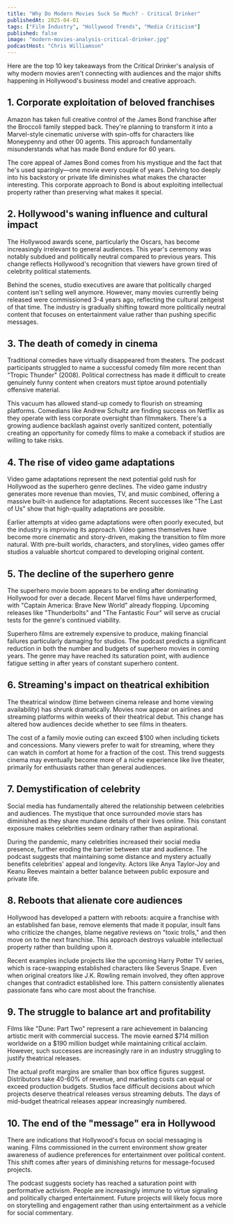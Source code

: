 ```yaml
---
title: "Why Do Modern Movies Suck So Much? - Critical Drinker"
publishedAt: 2025-04-01
tags: ["Film Industry", "Hollywood Trends", "Media Criticism"]
published: false
image: "modern-movies-analysis-critical-drinker.jpg"
podcastHost: "Chris Williamson"
---
```



<PodcastSummaryPageLayout frontmatter={frontmatter}>

Here are the top 10 key takeaways from the Critical Drinker's analysis of why modern movies aren't connecting with audiences and the major shifts happening in Hollywood's business model and creative approach.

## 1. Corporate exploitation of beloved franchises

Amazon has taken full creative control of the James Bond franchise after the Broccoli family stepped back. They're planning to transform it into a Marvel-style cinematic universe with spin-offs for characters like Moneypenny and other 00 agents. This approach fundamentally misunderstands what has made Bond endure for 60 years.

The core appeal of James Bond comes from his mystique and the fact that he's used sparingly—one movie every couple of years. Delving too deeply into his backstory or private life diminishes what makes the character interesting. This corporate approach to Bond is about exploiting intellectual property rather than preserving what makes it special.

## 2. Hollywood's waning influence and cultural impact

The Hollywood awards scene, particularly the Oscars, has become increasingly irrelevant to general audiences. This year's ceremony was notably subdued and politically neutral compared to previous years. This change reflects Hollywood's recognition that viewers have grown tired of celebrity political statements.

Behind the scenes, studio executives are aware that politically charged content isn't selling well anymore. However, many movies currently being released were commissioned 3-4 years ago, reflecting the cultural zeitgeist of that time. The industry is gradually shifting toward more politically neutral content that focuses on entertainment value rather than pushing specific messages.

## 3. The death of comedy in cinema

Traditional comedies have virtually disappeared from theaters. The podcast participants struggled to name a successful comedy film more recent than "Tropic Thunder" (2008). Political correctness has made it difficult to create genuinely funny content when creators must tiptoe around potentially offensive material.

This vacuum has allowed stand-up comedy to flourish on streaming platforms. Comedians like Andrew Schultz are finding success on Netflix as they operate with less corporate oversight than filmmakers. There's a growing audience backlash against overly sanitized content, potentially creating an opportunity for comedy films to make a comeback if studios are willing to take risks.

## 4. The rise of video game adaptations

Video game adaptations represent the next potential gold rush for Hollywood as the superhero genre declines. The video game industry generates more revenue than movies, TV, and music combined, offering a massive built-in audience for adaptations. Recent successes like "The Last of Us" show that high-quality adaptations are possible.

Earlier attempts at video game adaptations were often poorly executed, but the industry is improving its approach. Video games themselves have become more cinematic and story-driven, making the transition to film more natural. With pre-built worlds, characters, and storylines, video games offer studios a valuable shortcut compared to developing original content.

## 5. The decline of the superhero genre

The superhero movie boom appears to be ending after dominating Hollywood for over a decade. Recent Marvel films have underperformed, with "Captain America: Brave New World" already flopping. Upcoming releases like "Thunderbolts" and "The Fantastic Four" will serve as crucial tests for the genre's continued viability.

Superhero films are extremely expensive to produce, making financial failures particularly damaging for studios. The podcast predicts a significant reduction in both the number and budgets of superhero movies in coming years. The genre may have reached its saturation point, with audience fatigue setting in after years of constant superhero content.

## 6. Streaming's impact on theatrical exhibition

The theatrical window (time between cinema release and home viewing availability) has shrunk dramatically. Movies now appear on airlines and streaming platforms within weeks of their theatrical debut. This change has altered how audiences decide whether to see films in theaters.

The cost of a family movie outing can exceed $100 when including tickets and concessions. Many viewers prefer to wait for streaming, where they can watch in comfort at home for a fraction of the cost. This trend suggests cinema may eventually become more of a niche experience like live theater, primarily for enthusiasts rather than general audiences.

## 7. Demystification of celebrity

Social media has fundamentally altered the relationship between celebrities and audiences. The mystique that once surrounded movie stars has diminished as they share mundane details of their lives online. This constant exposure makes celebrities seem ordinary rather than aspirational.

During the pandemic, many celebrities increased their social media presence, further eroding the barrier between star and audience. The podcast suggests that maintaining some distance and mystery actually benefits celebrities' appeal and longevity. Actors like Anya Taylor-Joy and Keanu Reeves maintain a better balance between public exposure and private life.

## 8. Reboots that alienate core audiences

Hollywood has developed a pattern with reboots: acquire a franchise with an established fan base, remove elements that made it popular, insult fans who criticize the changes, blame negative reviews on "toxic trolls," and then move on to the next franchise. This approach destroys valuable intellectual property rather than building upon it.

Recent examples include projects like the upcoming Harry Potter TV series, which is race-swapping established characters like Severus Snape. Even when original creators like J.K. Rowling remain involved, they often approve changes that contradict established lore. This pattern consistently alienates passionate fans who care most about the franchise.

## 9. The struggle to balance art and profitability

Films like "Dune: Part Two" represent a rare achievement in balancing artistic merit with commercial success. The movie earned $714 million worldwide on a $190 million budget while maintaining critical acclaim. However, such successes are increasingly rare in an industry struggling to justify theatrical releases.

The actual profit margins are smaller than box office figures suggest. Distributors take 40-60% of revenue, and marketing costs can equal or exceed production budgets. Studios face difficult decisions about which projects deserve theatrical releases versus streaming debuts. The days of mid-budget theatrical releases appear increasingly numbered.

## 10. The end of the "message" era in Hollywood

There are indications that Hollywood's focus on social messaging is waning. Films commissioned in the current environment show greater awareness of audience preferences for entertainment over political content. This shift comes after years of diminishing returns for message-focused projects.

The podcast suggests society has reached a saturation point with performative activism. People are increasingly immune to virtue signaling and politically charged entertainment. Future projects will likely focus more on storytelling and engagement rather than using entertainment as a vehicle for social commentary.

</PodcastSummaryPageLayout>

